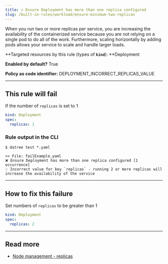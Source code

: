 ```yaml
---
title: ☑️ Ensure Deployment has more than one replica configured
slug: /built-in-rules/workload/ensure-minimum-two-replicas
---
```


When you run two or more replicas per service, you are increasing the availability of the containerized service because you are not relying on a single pod to do all of the work. Furthermore, scaling horizontally by adding pods allows your service to scale and handle larger loads.

**Targeted resources by this rule (types of **`kind`**): **Deployment

**Enabled by default?** True

**Policy as code identifier:** DEPLOYMENT_INCORRECT_REPLICAS_VALUE

---

## This rule will fail

If the number of `replicas` is set to 1

```yaml
kind: Deployment
spec:
  replicas: 1
```

### Rule output in the CLI

```none
$ datree test *.yaml

>> File: failExample.yaml
❌ Ensure Deployment has more than one replica configured [1 occurrence]
💡 Incorrect value for key `replicas` - running 2 or more replicas will increase the availability of the service
```

---

## How to fix this failure

Set numbers of `replicas` to be greater than 1

```yaml
kind: Deployment
spec:
  replicas: 2
```

---

## Read more

- [Node management - replicas](https://cloudmark.github.io/Node-Management-In-GKE/#replicas)
